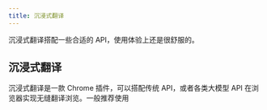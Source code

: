 ```yaml
---
title: 沉浸式翻译
---
```


沉浸式翻译搭配一些合适的 API，使用体验上还是很舒服的。

## 沉浸式翻译

沉浸式翻译是一款 Chrome 插件，可以搭配传统 API，或者各类大模型 API 在浏览器实现无缝翻译浏览。一般推荐使用
